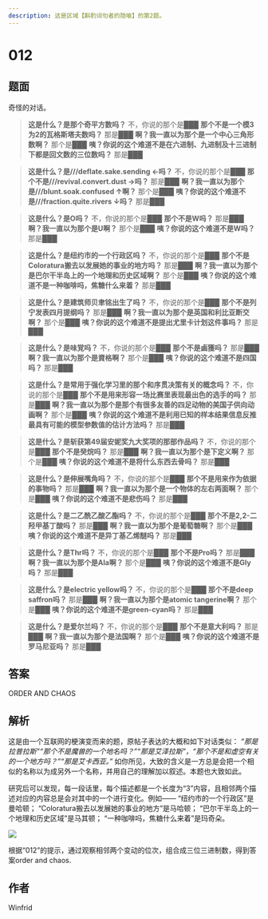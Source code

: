 ```yaml
---
description: 这是区域【斟酌词句者的隐喻】的第2题。
---
```


# 012

## 题面

奇怪的对话。

> **这是什么？是那个奇平方数吗？**
> 不，你说的那个是███
> **那个不是一个模3为2的瓦格斯塔夫数吗？**
> 那是███
> **啊？我一直以为那个是一个中心三角形数啊？**
> 那个是███
> **咦？你说的这个难道不是在六进制、九进制及十三进制下都是回文数的三位数吗？**
> 那是███

> **这是什么？是///deflate.sake.sending ←吗？**
> 不，你说的那个是███
> **那个不是///revival.convert.dust →吗？**
> 那是███
> **啊？我一直以为那个是///blunt.soak.confused ↑啊？**
> 那个是███
> **咦？你说的这个难道不是///fraction.quite.rivers ↓吗？**
> 那是███

> **这是什么？是O吗？**
> 不，你说的那个是███
> **那个不是W吗？**
> 那是███
> **啊？我一直以为那个是U啊？**
> 那个是███
> **咦？你说的这个难道不是W吗？**
> 那是███

> **这是什么？是纽约市的一个行政区吗？**
> 不，你说的那个是███
> **那个不是Coloratura搬去以发展她的事业的地方吗？**
> 那是███
> **啊？我一直以为那个是巴尔干半岛上的一个地理和历史区域啊？**
> 那个是███
> **咦？你说的这个难道不是一种咖啡吗，焦糖什么来着？**
> 那是███

> **这是什么？是建筑师贝聿铭出生了吗？**
> 不，你说的那个是███
> **那个不是列宁发表四月提纲吗？**
> 那是███
> **啊？我一直以为那个是英国和利比亚断交啊？**
> 那个是███
> **咦？你说的这个难道不是提出尤里卡计划这件事吗？**
> 那是███

> **这是什么？是味覚吗？**
> 不，你说的那个是███
> **那个不是鹵獲吗？**
> 那是███
> **啊？我一直以为那个是資格啊？**
> 那个是███
> **咦？你说的这个难道不是四国吗？**
> 那是███

> **这是什么？是常用于强化学习里的那个和序贯决策有关的概念吗？**
> 不，你说的那个是███
> **那个不是用来形容一场比赛里表现最出色的选手的吗？**
> 那是███
> **啊？我一直以为那个是那个有很多友善的四足动物的美国子供向动画啊？**
> 那个是███
> **咦？你说的这个难道不是利用已知的样本结果信息反推最具有可能的模型参数值的估计方法吗？**
> 那是███

> **这是什么？是斩获第49届安妮奖九大奖项的那部作品吗？**
> 不，你说的那个是███
> **那个不是癸烷吗？**
> 那是███
> **啊？我一直以为那个是下定义啊？**
> 那个是███
> **咦？你说的这个难道不是将什么东西去骨吗？**
> 那是███

> **这是什么？是伸展嘴角吗？**
> 不，你说的那个是███
> **那个不是用来作为依据的事物吗？**
> 那是███
> **啊？我一直以为那个是一个物体的左右两面啊？**
> 那个是███
> **咦？你说的这个难道不是悲伤吗？**
> 那是███

> **这是什么？是二乙酰乙酸乙酯吗？**
> 不，你说的那个是███
> **那个不是2,2-二羟甲基丁酸吗？**
> 那是███
> **啊？我一直以为那个是葡萄糖啊？**
> 那个是███
> **咦？你说的这个难道不是异丁基乙烯醚吗？**
> 那是███

> **这是什么？是Thr吗？**
> 不，你说的那个是███
> **那个不是Pro吗？**
> 那是███
> **啊？我一直以为那个是Ala啊？**
> 那个是███
> **咦？你说的这个难道不是Gly吗？**
> 那是███

> **这是什么？是electric yellow吗？**
> 不，你说的那个是███
> **那个不是deep saffron吗？**
> 那是███
> **啊？我一直以为那个是atomic tangerine啊？**
> 那个是███
> **咦？你说的这个难道不是green-cyan吗？**
> 那是███

> **这是什么？是爱尔兰吗？**
> 不，你说的那个是███
> **那个不是意大利吗？**
> 那是███
> **啊？我一直以为那个是法国啊？**
> 那个是███
> **咦？你说的这个难道不是罗马尼亚吗？**
> 那是███

## 答案

ORDER AND CHAOS

## 解析

这是由一个互联网的梗演变而来的题，原帖子表达的大概和如下对话类似：
_“那是拉普拉斯”“那个不是魔兽的一个地名吗？”“那是艾泽拉斯”，“那个不是和虚空有关的一个地方吗？”“那是艾卡西亚。”_
如你所见，大致的含义是一方总是会把一个相似的名称以为成另外一个名称，并用自己的理解加以叙述。本题也大致如此。

研究后可以发现，每一段话里，每个描述都是一个长度为“3”内容，且相邻两个描述对应的内容总是会对其中的一个进行变化。例如——
“纽约市的一个行政区”是曼哈顿；
“Coloratura搬去以发展她的事业的地方”是马哈顿；
“巴尔干半岛上的一个地理和历史区域”是马其顿；
“一种咖啡吗，焦糖什么来着”是玛奇朵。

![](./02-zero-one-two.assets/image_1.webp)

根据“012”的提示，通过观察相邻两个变动的位次，组合成三位三进制数，得到答案order and chaos.

## 作者

Winfrid
